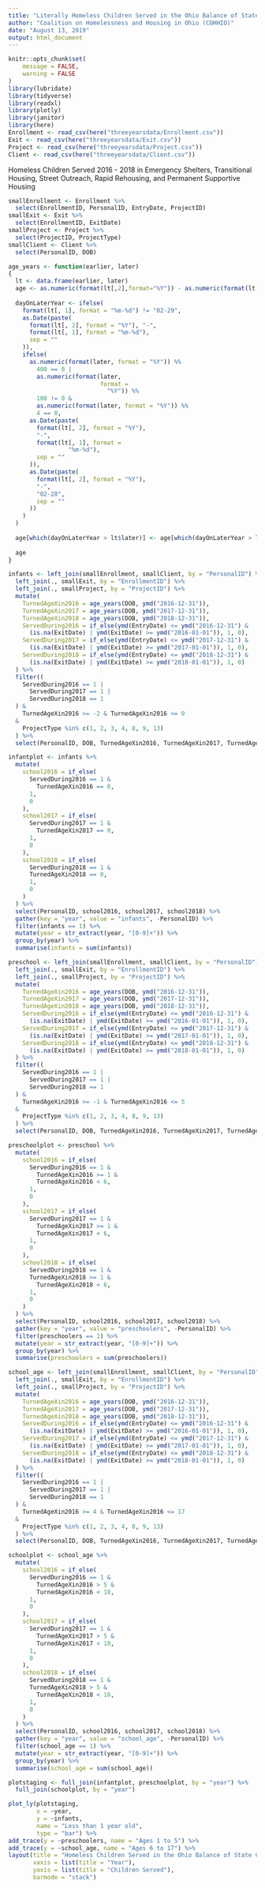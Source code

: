 ```yaml
---
title: "Literally Homeless Children Served in the Ohio Balance of State CoC"
author: "Coalition on Homelessness and Housing in Ohio (COHHIO)"
date: "August 13, 2019"
output: html_document
---
```


```r
knitr::opts_chunk$set(
	message = FALSE,
	warning = FALSE
)
library(lubridate)
library(tidyverse)
library(readxl)
library(plotly)
library(janitor)
library(here)
Enrollment <- read_csv(here("threeyearsdata/Enrollment.csv"))
Exit <- read_csv(here("threeyearsdata/Exit.csv"))
Project <- read_csv(here("threeyearsdata/Project.csv"))
Client <- read_csv(here("threeyearsdata/Client.csv"))
```

Homeless Children Served 2016 - 2018 in Emergency Shelters, Transitional Housing, Street Outreach, Rapid Rehousing, and Permanent Supportive Housing



```r
smallEnrollment <- Enrollment %>% 
  select(EnrollmentID, PersonalID, EntryDate, ProjectID)
smallExit <- Exit %>%
  select(EnrollmentID, ExitDate)
smallProject <- Project %>%
  select(ProjectID, ProjectType)
smallClient <- Client %>%
  select(PersonalID, DOB)

age_years <- function(earlier, later)
{
  lt <- data.frame(earlier, later)
  age <- as.numeric(format(lt[,2],format="%Y")) - as.numeric(format(lt[,1],format="%Y"))
  
  dayOnLaterYear <- ifelse(
    format(lt[, 1], format = "%m-%d") != "02-29",
    as.Date(paste(
      format(lt[, 2], format = "%Y"), "-",
      format(lt[, 1], format = "%m-%d"),
      sep = ""
    )),
    ifelse(
      as.numeric(format(later, format = "%Y")) %%
        400 == 0 |
        as.numeric(format(later,
                          format =
                            "%Y")) %%
        100 != 0 &
        as.numeric(format(later, format = "%Y")) %%
        4 == 0,
      as.Date(paste(
        format(lt[, 2], format = "%Y"),
        "-",
        format(lt[, 1], format =
                 "%m-%d"),
        sep = ""
      )),
      as.Date(paste(
        format(lt[, 2], format = "%Y"),
        "-",
        "02-28",
        sep = ""
      ))
    )
  )
    
  age[which(dayOnLaterYear > lt$later)] <- age[which(dayOnLaterYear > lt$later)] - 1
  
  age
}
```


```r
infants <- left_join(smallEnrollment, smallClient, by = "PersonalID") %>%
  left_join(., smallExit, by = "EnrollmentID") %>%
  left_join(., smallProject, by = "ProjectID") %>%
  mutate(
    TurnedAgeXin2016 = age_years(DOB, ymd("2016-12-31")),
    TurnedAgeXin2017 = age_years(DOB, ymd("2017-12-31")),
    TurnedAgeXin2018 = age_years(DOB, ymd("2018-12-31")),
    ServedDuring2016 = if_else(ymd(EntryDate) <= ymd("2016-12-31") &
      (is.na(ExitDate) | ymd(ExitDate) >= ymd("2016-01-01")), 1, 0),
    ServedDuring2017 = if_else(ymd(EntryDate) <= ymd("2017-12-31") &
      (is.na(ExitDate) | ymd(ExitDate) >= ymd("2017-01-01")), 1, 0),
    ServedDuring2018 = if_else(ymd(EntryDate) <= ymd("2018-12-31") &
      (is.na(ExitDate) | ymd(ExitDate) >= ymd("2018-01-01")), 1, 0)
  ) %>% 
  filter((
    ServedDuring2016 == 1 |
      ServedDuring2017 == 1 |
      ServedDuring2018 == 1
  ) & 
    TurnedAgeXin2016 >= -2 & TurnedAgeXin2016 <= 0
  &
    ProjectType %in% c(1, 2, 3, 4, 8, 9, 13)
  ) %>%  
  select(PersonalID, DOB, TurnedAgeXin2016, TurnedAgeXin2017, TurnedAgeXin2018, ServedDuring2016, ServedDuring2017, ServedDuring2018)

infantplot <- infants %>%
  mutate(
    school2016 = if_else(
      ServedDuring2016 == 1 &
        TurnedAgeXin2016 == 0,
      1,
      0
    ),
    school2017 = if_else(
      ServedDuring2017 == 1 &
        TurnedAgeXin2017 == 0,
      1,
      0
    ),
    school2018 = if_else(
      ServedDuring2018 == 1 &
      TurnedAgeXin2018 == 0,
      1,
      0
    )
  ) %>%
  select(PersonalID, school2016, school2017, school2018) %>%
  gather(key = "year", value = "infants", -PersonalID) %>%
  filter(infants == 1) %>%
  mutate(year = str_extract(year, "[0-9]+")) %>%
  group_by(year) %>%
  summarise(infants = sum(infants))

```


```r
preschool <- left_join(smallEnrollment, smallClient, by = "PersonalID") %>%
  left_join(., smallExit, by = "EnrollmentID") %>%
  left_join(., smallProject, by = "ProjectID") %>%
  mutate(
    TurnedAgeXin2016 = age_years(DOB, ymd("2016-12-31")),
    TurnedAgeXin2017 = age_years(DOB, ymd("2017-12-31")),
    TurnedAgeXin2018 = age_years(DOB, ymd("2018-12-31")),
    ServedDuring2016 = if_else(ymd(EntryDate) <= ymd("2016-12-31") &
      (is.na(ExitDate) | ymd(ExitDate) >= ymd("2016-01-01")), 1, 0),
    ServedDuring2017 = if_else(ymd(EntryDate) <= ymd("2017-12-31") &
      (is.na(ExitDate) | ymd(ExitDate) >= ymd("2017-01-01")), 1, 0),
    ServedDuring2018 = if_else(ymd(EntryDate) <= ymd("2018-12-31") &
      (is.na(ExitDate) | ymd(ExitDate) >= ymd("2018-01-01")), 1, 0)
  ) %>% 
  filter((
    ServedDuring2016 == 1 |
      ServedDuring2017 == 1 |
      ServedDuring2018 == 1
  ) & 
    TurnedAgeXin2016 >= -1 & TurnedAgeXin2016 <= 5
  &
    ProjectType %in% c(1, 2, 3, 4, 8, 9, 13)
  ) %>%  
  select(PersonalID, DOB, TurnedAgeXin2016, TurnedAgeXin2017, TurnedAgeXin2018, ServedDuring2016, ServedDuring2017, ServedDuring2018)

preschoolplot <- preschool %>%
  mutate(
    school2016 = if_else(
      ServedDuring2016 == 1 &
        TurnedAgeXin2016 >= 1 &
        TurnedAgeXin2016 < 6,
      1,
      0
    ),
    school2017 = if_else(
      ServedDuring2017 == 1 &
        TurnedAgeXin2017 >= 1 &
        TurnedAgeXin2017 < 6,
      1,
      0
    ),
    school2018 = if_else(
      ServedDuring2018 == 1 &
      TurnedAgeXin2018 >= 1 &
        TurnedAgeXin2018 < 6,
      1,
      0
    )
  ) %>%
  select(PersonalID, school2016, school2017, school2018) %>%
  gather(key = "year", value = "preschoolers", -PersonalID) %>%
  filter(preschoolers == 1) %>%
  mutate(year = str_extract(year, "[0-9]+")) %>%
  group_by(year) %>%
  summarise(preschoolers = sum(preschoolers))

```


```r
school_age <- left_join(smallEnrollment, smallClient, by = "PersonalID") %>%
  left_join(., smallExit, by = "EnrollmentID") %>%
  left_join(., smallProject, by = "ProjectID") %>%
  mutate(
    TurnedAgeXin2016 = age_years(DOB, ymd("2016-12-31")),
    TurnedAgeXin2017 = age_years(DOB, ymd("2017-12-31")),
    TurnedAgeXin2018 = age_years(DOB, ymd("2018-12-31")),
    ServedDuring2016 = if_else(ymd(EntryDate) <= ymd("2016-12-31") &
      (is.na(ExitDate) | ymd(ExitDate) >= ymd("2016-01-01")), 1, 0),
    ServedDuring2017 = if_else(ymd(EntryDate) <= ymd("2017-12-31") &
      (is.na(ExitDate) | ymd(ExitDate) >= ymd("2017-01-01")), 1, 0),
    ServedDuring2018 = if_else(ymd(EntryDate) <= ymd("2018-12-31") &
      (is.na(ExitDate) | ymd(ExitDate) >= ymd("2018-01-01")), 1, 0)
  ) %>% 
  filter((
    ServedDuring2016 == 1 |
      ServedDuring2017 == 1 |
      ServedDuring2018 == 1
  ) & 
    TurnedAgeXin2016 >= 4 & TurnedAgeXin2016 <= 17
  &
    ProjectType %in% c(1, 2, 3, 4, 8, 9, 13)
  ) %>%  
  select(PersonalID, DOB, TurnedAgeXin2016, TurnedAgeXin2017, TurnedAgeXin2018, ServedDuring2016, ServedDuring2017, ServedDuring2018)

schoolplot <- school_age %>%
  mutate(
    school2016 = if_else(
      ServedDuring2016 == 1 &
        TurnedAgeXin2016 > 5 &
        TurnedAgeXin2016 < 18,
      1,
      0
    ),
    school2017 = if_else(
      ServedDuring2017 == 1 &
        TurnedAgeXin2017 > 5 &
        TurnedAgeXin2017 < 18,
      1,
      0
    ),
    school2018 = if_else(
      ServedDuring2018 == 1 &
      TurnedAgeXin2018 > 5 &
        TurnedAgeXin2018 < 18,
      1,
      0
    )
  ) %>%
  select(PersonalID, school2016, school2017, school2018) %>%
  gather(key = "year", value = "school_age", -PersonalID) %>%
  filter(school_age == 1) %>%
  mutate(year = str_extract(year, "[0-9]+")) %>%
  group_by(year) %>%
  summarise(school_age = sum(school_age))

plotstaging <- full_join(infantplot, preschoolplot, by = "year") %>%
  full_join(schoolplot, by = "year")

plot_ly(plotstaging,
        x = ~year,
        y = ~infants,
        name = "Less than 1 year old",
        type = "bar") %>%
add_trace(y = ~preschoolers, name = "Ages 1 to 5") %>%
add_trace(y = ~school_age, name = "Ages 6 to 17") %>%
layout(title = "Homeless Children Served in the Ohio Balance of State CoC",
       xaxis = list(title = "Year"),
       yaxis = list(title = "Children Served"),
       barmode = "stack")

```


